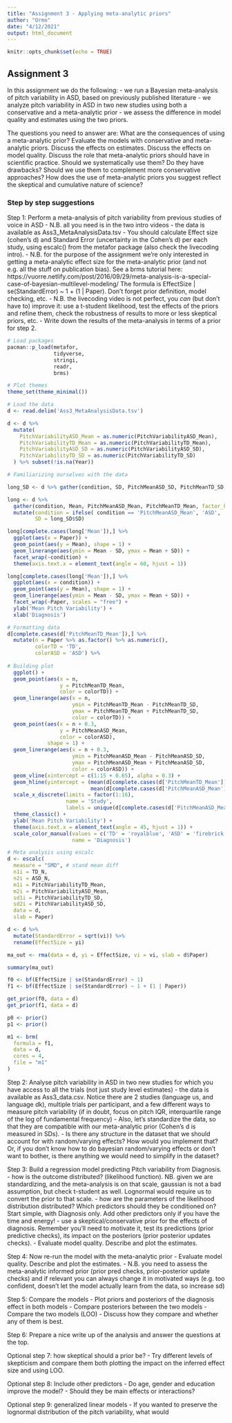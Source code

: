 ```yaml
---
title: "Assignment 3 - Applying meta-analytic priors"
author: "Ormo"
date: "4/12/2021"
output: html_document
---
```



```r
knitr::opts_chunk$set(echo = TRUE)
```

## Assignment 3

In this assignment we do the following:
- we run a Bayesian meta-analysis of pitch variability in ASD, based on previously published literature
- we analyze pitch variability in ASD in two new studies using both a conservative and a meta-analytic prior
- we assess the difference in model quality and estimates using the two priors. 

The questions you need to answer are: What are the consequences of using a meta-analytic prior? Evaluate the models with conservative and meta-analytic priors. Discuss the effects on estimates. Discuss the effects on model quality. Discuss the role that meta-analytic priors should have in scientific practice. Should we systematically use them? Do they have drawbacks? Should we use them to complement more conservative approaches? How does the use of meta-analytic priors you suggest reflect the skeptical and cumulative nature of science?

### Step by step suggestions

Step 1: Perform a meta-analysis of pitch variability from previous studies of voice in ASD
- N.B. all you need is in the two intro videos
- the data is available as Ass3_MetaAnalysisData.tsv
- You should calculate Effect size (cohen's d) and Standard Error (uncertainty in the Cohen's d) per each study, using escalc() from the metafor package (also check the livecoding intro).
- N.B. for the purpose of the assignment we're only interested in getting a meta-analytic effect size for the meta-analytic prior (and not e.g. all the stuff on publication bias). See a brms tutorial here: https://vuorre.netlify.com/post/2016/09/29/meta-analysis-is-a-special-case-of-bayesian-multilevel-modeling/ The formula is EffectSize | se(StandardError) ~ 1 + (1 | Paper). Don't forget prior definition, model checking, etc.
- N.B. the livecoding video is not perfect, you *can* (but don't have to) improve it: use a t-student likelihood, test the effects of the priors and refine them, check the robustness of results to more or less skeptical priors, etc. 
- Write down the results of the meta-analysis in terms of a prior for step 2.


```r
# Load packages
pacman::p_load(metafor, 
               tidyverse, 
               stringi, 
               readr,
               brms)

# Plot themes
theme_set(theme_minimal())

```

```r
# Load the data
d <- read.delim('Ass3_MetaAnalysisData.tsv')

d <- d %>% 
  mutate(
    PitchVariabilityASD_Mean = as.numeric(PitchVariabilityASD_Mean),
    PitchVariabilityTD_Mean = as.numeric(PitchVariabilityTD_Mean),
    PitchVariabilityASD_SD = as.numeric(PitchVariabilityASD_SD),
    PitchVariabilityTD_SD = as.numeric(PitchVariabilityTD_SD)
  ) %>% subset(!is.na(Year))

```




```r
# Familiarizing ourselves with the data

long_SD <- d %>% gather(condition, SD, PitchMeanASD_SD, PitchMeanTD_SD, factor_key=TRUE) %>% select(SD)

long <- d %>% 
  gather(condition, Mean, PitchMeanASD_Mean, PitchMeanTD_Mean, factor_key=TRUE) %>% 
  mutate(condition = ifelse( condition == 'PitchMeanASD_Mean', 'ASD', 'TD'),
         SD = long_SD$SD) 

long[complete.cases(long['Mean']),] %>% 
  ggplot(aes(x = Paper)) +
  geom_point(aes(y = Mean), shape = 1) +
  geom_linerange(aes(ymin = Mean - SD, ymax = Mean + SD)) +
  facet_wrap(~condition) + 
  theme(axis.text.x = element_text(angle = 60, hjust = 1))

long[complete.cases(long['Mean']),] %>% 
  ggplot(aes(x = condition)) +
  geom_point(aes(y = Mean), shape = 1) +
  geom_linerange(aes(ymin = Mean - SD, ymax = Mean + SD)) +
  facet_wrap(~Paper, scales = "free") +
  ylab('Mean Pitch Variability') +
  xlab('Diagnosis')

# Formatting data
d[complete.cases(d['PitchMeanTD_Mean']),] %>% 
  mutate(n = Paper %>% as.factor() %>% as.numeric(),
         colorTD = 'TD',
         colorASD = 'ASD') %>% 
  
# Building plot
  ggplot() + 
  geom_point(aes(x = n, 
                 y = PitchMeanTD_Mean,
                 color = colorTD)) +
  geom_linerange(aes(x = n,
                     ymin = PitchMeanTD_Mean - PitchMeanTD_SD, 
                     ymax = PitchMeanTD_Mean + PitchMeanTD_SD,
                     color = colorTD)) +
  geom_point(aes(x = n + 0.3,
                 y = PitchMeanASD_Mean,
                 color = colorASD), 
             shape = 1) +
  geom_linerange(aes(x = n + 0.3,
                     ymin = PitchMeanASD_Mean - PitchMeanASD_SD, 
                     ymax = PitchMeanASD_Mean + PitchMeanASD_SD,
                     color = colorASD)) +
  geom_vline(xintercept = c(1:15 + 0.65), alpha = 0.3) +
  geom_hline(yintercept = (mean(d[complete.cases(d['PitchMeanTD_Mean']),]['PitchMeanTD_Mean'][,1]) +
                           mean(d[complete.cases(d['PitchMeanASD_Mean']),]['PitchMeanASD_Mean'][,1]))/2, lty = 2) +
  scale_x_discrete(limits = factor(1:16), 
                   name = 'Study',
                   labels = unique(d[complete.cases(d['PitchMeanASD_Mean']),]['Paper'])[,1]) + 
  theme_classic() + 
  ylab('Mean Pitch Variability') +
  theme(axis.text.x = element_text(angle = 45, hjust = 1)) + 
  scale_color_manual(values = c('TD' = 'royalblue', 'ASD' = 'firebrick'), 
                     name = 'Diagnosis')

```


```r
# Meta analysis using escalc
d <- escalc(
  measure = "SMD", # stand mean diff
  n1i = TD_N,
  n2i = ASD_N,
  m1i = PitchVariabilityTD_Mean,
  m2i = PitchVariabilityASD_Mean,
  sd1i = PitchVariabilityTD_SD,
  sd2i = PitchVariabilityASD_SD,
  data = d,
  slab = Paper)

d <- d %>% 
  mutate(StandardError = sqrt(vi)) %>% 
  rename(EffectSize = yi)

ma_out <- rma(data = d, yi = EffectSize, vi = vi, slab = d$Paper)

summary(ma_out)
```

```r
f0 <- bf(EffectSize | se(StandardError) ~ 1)
f1 <- bf(EffectSize | se(StandardError) ~ 1 + (1 | Paper))

get_prior(f0, data = d)
get_prior(f1, data = d)

p0 <- prior()
p1 <- prior()

m1 <- brm(
  formula = f1, 
  data = d, 
  cores = 4,
  file = "m1"
)
```


Step 2: Analyse pitch variability in ASD in two new studies for which you have access to all the trials (not just study level estimates)
- the data is available as Ass3_data.csv. Notice there are 2 studies (language us, and language dk), multiple trials per participant, and a few different ways to measure pitch variability (if in doubt, focus on pitch IQR, interquartile range of the log of fundamental frequency)
- Also, let's standardize the data, so that they are compatible with our meta-analytic prior (Cohen's d is measured in SDs).
- Is there any structure in the dataset that we should account for with random/varying effects? How would you implement that? Or, if you don't know how to do bayesian random/varying effects or don't want to bother, is there anything we would need to simplify in the dataset?

Step 3: Build a regression model predicting Pitch variability from Diagnosis.
- how is the outcome distributed? (likelihood function). NB. given we are standardizing, and the meta-analysis is on that scale, gaussian is not a bad assumption, but check t-student as well. Lognormal would require us to convert the prior to that scale.
- how are the parameters of the likelihood distribution distributed? Which predictors should they be conditioned on? Start simple, with Diagnosis only. Add other predictors only if you have the time and energy!
- use a skeptical/conservative prior for the effects of diagnosis. Remember you'll need to motivate it, test its predictions (prior predictive checks), its impact on the posteriors (prior posterior updates checks).
- Evaluate model quality. Describe and plot the estimates. 

Step 4: Now re-run the model with the meta-analytic prior
- Evaluate model quality. Describe and plot the estimates. 
- N.B. you need to assess the meta-analytic informed prior (prior pred checks, prior-posterior update checks) and if relevant you can always change it in motivated ways (e.g. too confident, doesn't let the model actually learn from the data, so increase sd)

Step 5: Compare the models
- Plot priors and posteriors of the diagnosis effect in both models
- Compare posteriors between the two models
- Compare the two models (LOO)
- Discuss how they compare and whether any of them is best.

Step 6: Prepare a nice write up of the analysis and answer the questions at the top.

Optional step 7: how skeptical should a prior be?
- Try different levels of skepticism and compare them both plotting the impact on the inferred effect size and using LOO.

Optional step 8: Include other predictors
- Do age, gender and education improve the model?
- Should they be main effects or interactions?

Optional step 9: generalized linear models
- If you wanted to preserve the lognormal distribution of the pitch variability, what would 
